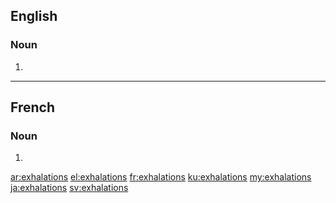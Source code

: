 ==English==

===Noun===
{{head|en|noun plural form}}

# {{plural of|exhalation|lang=en}}

----

==French==

===Noun===
{{head|fr|noun plural form|g=f}}

# {{plural of|exhalation|lang=fr}}

[[ar:exhalations]]
[[el:exhalations]]
[[fr:exhalations]]
[[ku:exhalations]]
[[my:exhalations]]
[[ja:exhalations]]
[[sv:exhalations]]